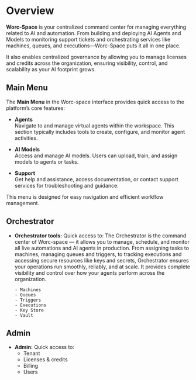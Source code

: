 # Overview

**Worc-Space** is your centralized command center for managing everything related to AI and automation.
From building and deploying AI Agents and Models to monitoring support tickets and orchestrating services like machines, queues, and executions—Worc-Space puts it all in one place.

It also enables centralized governance by allowing you to manage licenses and credits across the organization, ensuring visibility, control, and scalability as your AI footprint grows.

## Main Menu

The **Main Menu** in the Worc-space interface provides quick access to the platform’s core features:

- **Agents**  
  Navigate to and manage virtual agents within the workspace. This section typically includes tools to create, configure, and monitor agent activities.

- **AI Models**  
  Access and manage AI models. Users can upload, train, and assign models to agents or tasks.

- **Support**  
  Get help and assistance, access documentation, or contact support services for troubleshooting and guidance.

This menu is designed for easy navigation and efficient workflow management.

## Orchestrator

- **Orchestrator tools:** Quick access to:
  The Orchestrator is the command center of Worc-space — it allows you to manage, schedule, and monitor all live automations and AI agents in production. From assigning tasks to machines, managing queues and triggers, to tracking executions and accessing secure resources like keys and secrets, Orchestrator ensures your operations run smoothly, reliably, and at scale.
  It provides complete visibility and control over how your agents perform across the organization.

      - Machines
      - Queues
      - Triggers
      - Executions
      - Key Store
      - Vault

## Admin

- **Admin:** Quick access to:
  - Tenant
  - Licenses & credits
  - Billing
  - Users
